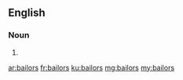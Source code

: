 ==English==

===Noun===
{{head|en}}

# {{plural of|bailor}}

[[ar:bailors]]
[[fr:bailors]]
[[ku:bailors]]
[[mg:bailors]]
[[my:bailors]]